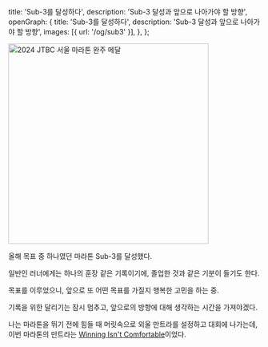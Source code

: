   title: 'Sub-3를 달성하다',
  description: 'Sub-3 달성과 앞으로 나아가야 할 방향',
  openGraph: {
    title: 'Sub-3를 달성하다',
    description: 'Sub-3 달성과 앞으로 나아가야 할 방향',
    images: [{ url: '/og/sub3' }],
  },
};

<Image
  src="/images/sub3/sub3.jpeg"
  alt="2024 JTBC 서울 마라톤 완주 메달"
  width="400"
  height="400"
/>

올해 목표 중 하나였던 마라톤 Sub-3를 달성했다.

일반인 러너에게는 하나의 훈장 같은 기록이기에, 졸업한 것과 같은 기분이 들기도 한다.

목표를 이루었으니, 앞으로 또 어떤 목표를 가질지 행복한 고민을 하는 중.

기록을 위한 달리기는 잠시 멈추고, 앞으로의 방향에 대해 생각하는 시간을 가져야겠다.

나는 마라톤을 뛰기 전에 힘들 때 머릿속으로 외울 만트라를 설정하고 대회에 나가는데, 이번 마라톤의 만트라는 [Winning Isn't Comfortable](https://youtu.be/qvFnf2EEd20?si=IDUS_fdj3HPBVv20)이었다.
